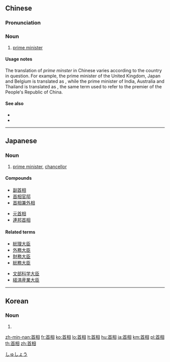 ==Chinese==
{{zh-forms}}

===Pronunciation===
{{zh-pron
|m=shǒuxiàng
|c=sau2 soeng1
|h=pfs=sú-siong
|mn=qz,tw,xm:siú-siòng/zz:siú-siàng
|cat=n
}}

===Noun===
{{zh-noun}}

# [[prime minister]]

====Usage notes====
The translation of ''prime minster'' in Chinese varies according to the country in question. For example, the prime minister of the United Kingdom, Japan and Belgium is translated as {{zh-l|首相}}, while the prime minister of India, Australia and Thailand is translated as {{zh-l|總理}}, the same term used to refer to the premier of the People's Republic of China.

====See also====
* {{zh-l|總理}}
* {{zh-l|總統}}

----

==Japanese==
{{ja-kanjitab|しゅ|しょう|yomi=o}}

===Noun===
{{ja-noun|しゅしょう|hhira=しゅしゃう}}

# [[prime minister]], [[chancellor]]

====Compounds====
{{top2}}
* [[副首相]]
* [[首相官邸]]
* [[首相兼外相]]
{{mid2}}
* [[元首相]]
* [[連邦首相]]
{{bottom}}

====Related terms====
{{top2}}
* [[総理大臣]]
* [[外務大臣]]
* [[財務大臣]]
* [[総務大臣]]
{{mid2}}
* [[文部科学大臣]]
* [[経済産業大臣]]
{{bottom}}

[[Category:ja:Politics|しゅしょう]]

----

==Korean==
{{ko-hanjatab}}

===Noun===
{{ko-noun|hj|hangeul=수상}}

# {{hanja form of|수상|prime minister; chancellor}}

[[zh-min-nan:首相]]
[[fr:首相]]
[[ko:首相]]
[[lo:首相]]
[[lt:首相]]
[[hu:首相]]
[[ja:首相]]
[[km:首相]]
[[pl:首相]]
[[th:首相]]
[[zh:首相]]